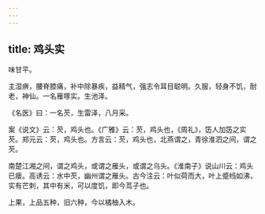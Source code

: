 ```yaml
---
---
---
```

title: 鸡头实
---



味甘平。

主湿痹，腰脊膝痛，补中除暴疾，益精气，强志令耳目聪明。久服，轻身不饥，耐老，神仙。一名雁啄实。生池泽。

《名医》曰：一名芡，生雷泽，八月采。

案《说文》云：芡，鸡头也。《广雅》云：芡，鸡头也，《周礼》，笾人加笾之实芡。郑元云：芡，鸡头也。方言云：芡，鸡头也，北燕谓之，青徐淮泗之间，谓之芡。

南楚江湘之间，谓之鸡头，或谓之雁头，或谓之乌头。《淮南子》说山川云：鸡头已瘘。高诱云：水中芡，幽州谓之雁头。古今注云：叶似荷而大，叶上蹙绉如沸，实有芒刺，其中有米，可以度饥，即今茑子也。

上果，上品五种，旧六种，今以橘柚入木。